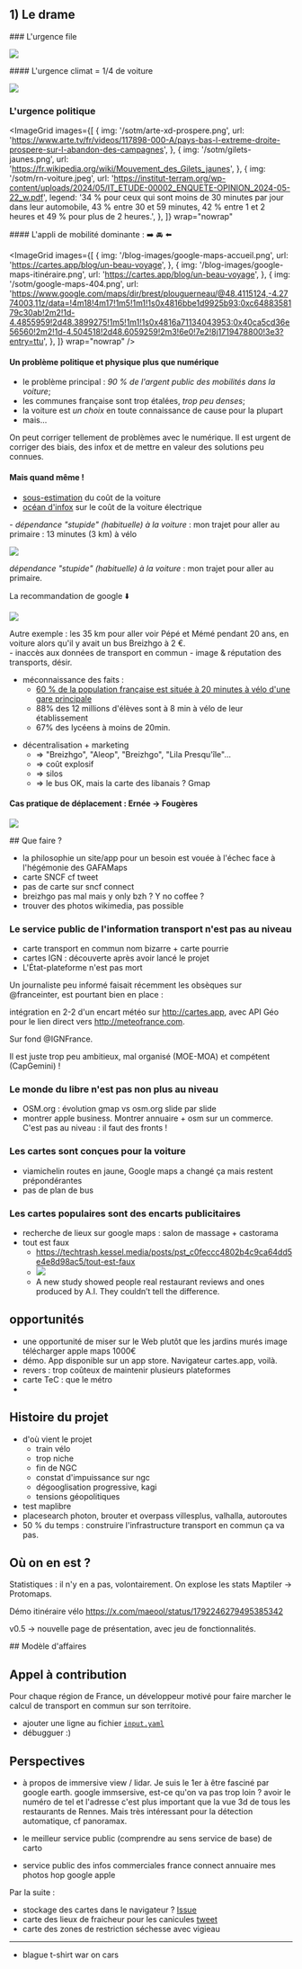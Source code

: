 
<section>

## 1) Le drame

</section>

<section>
### L'urgence file

![](/sotm/objectifs-climat.png)

</section>

<section>
#### L'urgence climat = 1/4 de voiture

![](/sotm/climat-voiture.png)

</section>

<section>

### L'urgence politique

<ImageGrid
	images={[
		{
			img: '/sotm/arte-xd-prospere.png',
			url: 'https://www.arte.tv/fr/videos/117898-000-A/pays-bas-l-extreme-droite-prospere-sur-l-abandon-des-campagnes',
		},
		{
			img: '/sotm/gilets-jaunes.png',
			url: 'https://fr.wikipedia.org/wiki/Mouvement_des_Gilets_jaunes',
		},
		{
			img: '/sotm/rn-voiture.jpeg',
			url: 'https://institut-terram.org/wp-content/uploads/2024/05/IT_ETUDE-00002_ENQUETE-OPINION_2024-05-22_w.pdf',
			legend:
				'34 % pour ceux qui sont moins de 30 minutes par jour dans leur automobile, 43 % entre 30 et 59 minutes, 42 % entre 1 et 2 heures et 49 % pour plus de 2 heures.',
		},
	]}
	wrap="nowrap"
></ImageGrid>

</section>

<section>
#### L'appli de mobilité dominante : ➡️ 🚘️ ⬅️

<ImageGrid
	images={[
		{
			img: '/blog-images/google-maps-accueil.png',
			url: 'https://cartes.app/blog/un-beau-voyage',
		},
		{
			img: '/blog-images/google-maps-itinéraire.png',
			url: 'https://cartes.app/blog/un-beau-voyage',
		},
		{
			img: '/sotm/google-maps-404.png',
			url: 'https://www.google.com/maps/dir/brest/plouguerneau/@48.4115124,-4.2774003,11z/data=!4m18!4m17!1m5!1m1!1s0x4816bbe1d9925b93:0xc6488358179c30ab!2m2!1d-4.4855959!2d48.3899275!1m5!1m1!1s0x4816a71134043953:0x40ca5cd36e56560!2m2!1d-4.504518!2d48.6059259!2m3!6e0!7e2!8j1719478800!3e3?entry=ttu',
		},
	]}
	wrap="nowrap"
/>

</section>
<section>

#### Un problème politique et physique plus que numérique

- le problème principal : <em>90 % de l'argent public des mobilités dans la voiture</em>;
- les communes française sont trop étalées, <em>trop peu denses</em>;
- la voiture est <em>un choix</em> en toute connaissance de cause pour la plupart
- mais...

</section>

<section>
<aside>
	On peut corriger tellement de problèmes avec le numérique. Il est urgent de
	corriger des biais, des infox et de mettre en valeur des solutions peu
	connues.
</aside>

#### Mais quand même !

- [sous-estimation](https://futur.eco/cout-voiture#introduction) du coût de la voiture
- [océan d'infox](https://bonpote.com/ocean-de-fake-news-sur-la-voiture-electrique) sur le coût de la voiture électrique

</section>
<section>
- <em>dépendance "stupide" (habituelle) à la voiture</em> : mon trajet pour aller au primaire : 13 minutes (3 km) à vélo

![](/sotm/trajet-primaire.png)

</section>
<section>

<em>dépendance "stupide" (habituelle) à la voiture</em> : mon trajet pour aller au
primaire.

La recommandation de google ⬇️

![](/sotm/trajet-primaire-gmaps.png)

<aside>
	Autre exemple : les 35 km pour aller voir Pépé et Mémé pendant 20 ans, en
	voiture alors qu'il y avait un bus Breizhgo à 2 €.
</aside>

</section>

<section>
- inaccès aux données de transport en commun
- image & réputation des transports, désir.

</section>
<section>

- méconnaissance des faits :
  - [60 % de la population française est située à 20 minutes à vélo d'une gare principale](https://www.bl-evolution.com/publication/la-france-a-20-minutes-a-velo/)
  - 88% des 12 millions d'élèves sont à 8 min à vélo de leur établissement
  - 67% des lycéens à moins de 20min.

</section>
<section>

- décentralisation + marketing
  - => "Breizhgo", "Aleop", "Breizhgo", "Lila Presqu'île"...
  - => coût explosif
  - => silos
  - => le bus OK, mais la carte des libanais ? Gmap

</section>
<section>

#### Cas pratique de déplacement : Ernée -> Fougères

![](/sotm/ernee-fougeres.gif)

</section>

<section></section>
## Que faire ?

- la philosophie un site/app pour un besoin est vouée à l'échec face à l'hégémonie des GAFAMaps
- carte SNCF cf tweet
- pas de carte sur sncf connect
- breizhgo pas mal mais y only bzh ? Y no coffee ?
- trouver des photos wikimedia, pas possible

### Le service public de l'information transport n'est pas au niveau

- carte transport en commun nom bizarre + carte pourrie
- cartes IGN : découverte après avoir lancé le projet
- L'État-plateforme n'est pas mort

Un journaliste peu informé faisait récemment les obsèques sur @franceinter, est pourtant bien en place :

intégration en 2-2 d'un encart météo sur http://cartes.app, avec API Géo pour le lien direct vers http://meteofrance.com.

Sur fond @IGNFrance.

Il est juste trop peu ambitieux, mal organisé (MOE-MOA) et compétent (CapGemini) !

### Le monde du libre n'est pas non plus au niveau

- OSM.org : évolution gmap vs osm.org slide par slide
- montrer apple business. Montrer annuaire + osm sur un commerce. C'est pas au niveau : il faut des fronts !

### Les cartes sont conçues pour la voiture

- viamichelin routes en jaune, Google maps a changé ça mais restent prépondérantes
- pas de plan de bus

### Les cartes populaires sont des encarts publicitaires

- recherche de lieux sur google maps : salon de massage + castorama
- tout est faux
  - https://techtrash.kessel.media/posts/pst_c0feccc4802b4c9ca64dd5e4e8d98ac5/tout-est-faux
  - [![](https://static01.nyt.com/images/2024/06/26/dining/26AI-Review-Hands/26AI-Review-Hands-superJumbo.jpg?quality=75&auto=webp)](https://www.nytimes.com/2024/06/24/dining/ai-restaurant-reviews.html?smid=nytcore-ios-share&referringSource=articleShare&sgrp=c-cb)
  - A new study showed people real restaurant reviews and ones produced by A.I. They couldn’t tell the difference.

## opportunités

- une opportunité de miser sur le Web plutôt que les jardins murés image télécharger apple maps 1000€
- démo. App disponible sur un app store. Navigateur cartes.app, voilà.
- revers : trop coûteux de maintenir plusieurs plateformes
- carte TeC : que le métro
-

## Histoire du projet

- d'où vient le projet
  - train vélo
  - trop niche
  - fin de NGC
  - constat d'impuissance sur ngc
  - dégooglisation progressive, kagi
  - tensions géopolitiques
- test maplibre
- placesearch photon, brouter et overpass villesplus, valhalla, autoroutes
- 50 % du temps : construire l'infrastructure transport en commun ça va pas.

## Où on en est ?

Statistiques : il n'y en a pas, volontairement. On explose les stats Maptiler -> Protomaps.

Démo itinéraire vélo https://x.com/maeool/status/1792246279495385342

v0.5 -> nouvelle page de présentation, avec jeu de fonctionnalités.

<section>
## Modèle d'affaires

</section>

<section>

## Appel à contribution

Pour chaque région de France, un développeur motivé pour faire marcher le calcul de transport en commun sur son territoire.

- ajouter une ligne au fichier [`input.yaml`](https://github.com/laem/gtfs/blob/master/input.yaml)
- débugguer :)

</section>

## Perspectives

- à propos de immersive view / lidar. Je suis le 1er à être fasciné par google earth. google immsersive, est-ce qu'on va pas trop loin ? avoir le numéro de tel et l'adresse c'est plus important que la vue 3d de tous les restaurants de Rennes. Mais très intéressant pour la détection automatique, cf panoramax.

- le meilleur service public (comprendre au sens service de base) de carto

- service public des infos commerciales france connect annuaire mes photos hop google apple

Par la suite :

- stockage des cartes dans le navigateur ? [Issue](https://github.com/laem/cartes/issues/379)
- carte des lieux de fraicheur pour les canicules [tweet](https://x.com/PatrickRerat/status/1803003044453368024/photo/1)
- carte des zones de restriction séchesse avec vigieau

---

- blague t-shirt war on cars
